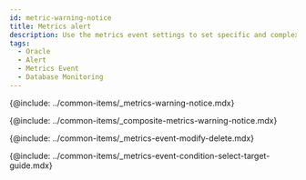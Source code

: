 ```yaml
---
id: metric-warning-notice
title: Metrics alert
description: Use the metrics event settings to set specific and complex events.
tags:
  - Oracle
  - Alert
  - Metrics Event
  - Database Monitoring
---
```


{@include: ../common-items/_metrics-warning-notice.mdx}  

{@include: ../common-items/_composite-metrics-warning-notice.mdx} 

{@include: ../common-items/_metrics-event-modify-delete.mdx}

{@include: ../common-items/_metrics-event-condition-select-target-guide.mdx}
